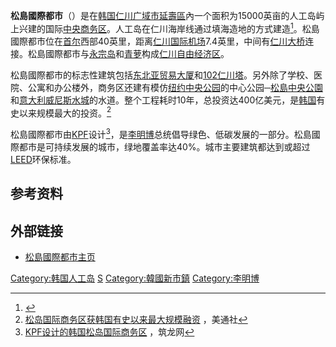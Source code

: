 {{Infobox settlement
<!-- Basic info  ---------------->
|name                   = '''松島國際都市'''
|native_name            = 송도국제도시
|settlement_type        = 
|motto                  =
<!-- images and maps  ----------->
|image_skyline          = Songdo IBD Incheon 2014 HDR.jpg
|image_caption          = 松岛市中心
<!-- Location ------------------>
|coordinates_region     = 
|subdivision_type       = 國家
|subdivision_name       = {{flagicon|KOR}}  [[韩国|韩国]]
|subdivision_type1      = 
|subdivision_name1      = 
<!-- General information  --------------->
|utc_offset             = +9
|timezone               = [[韓國標準時間|韓國標準時間]]
<!-- Area/postal codes & others -------->
|postal_code_type       =  
|postal_code            =
|area_code              =
|website                = [http://www.songdo.com/ Songdo IBD]
|footnotes              = 
}}

'''松島國際都市'''（{{kor|k=송도국제도시|hanja=松島國際都市|rm=Songdo Gukje Dosi|f=h}}）是在[[韩国|韩国]][[仁川广域市|仁川广域市]][[延壽區|延壽區]]{{link-ko|松島洞|송도동 (인천)}}內一个面积为15000英亩的人工岛屿上兴建的国际[[中央商务区|中央商务区]]。人工岛在仁川海岸线通过填海造地的方式建造<ref>{{cite web|first=Christopher|last=Henry|url=http://www.archdaily.com/118790/songdo-international-business-district-kpf/|title=Songdo International Business District / KPF|publisher=Arch Daily|accessdate=2012-05-13|archive-date=2020-11-30|archive-url=https://web.archive.org/web/20201130204902/https://www.archdaily.com/118790/songdo-international-business-district-kpf|dead-url=no}}</ref>。松島國際都市位在[[首尔|首尔]]西部40英里，距离[[仁川国际机场|仁川国际机场]]7.4英里，中间有[[仁川大桥|仁川大桥]]连接。松島國際都市与[[永宗岛|永宗岛]]和[[青萝区|青萝]]构成[[仁川自由经济区|仁川自由经济区]]。

松島國際都市的标志性建筑包括[[东北亚贸易大厦|东北亚贸易大厦]]和[[102仁川塔|102仁川塔]]。另外除了学校、医院、公寓和办公楼外，商务区还建有模仿[[纽约中央公园|纽约中央公园]]的中心公园─[[松島中央公園|松島中央公園]]和[[意大利|意大利]][[威尼斯|威尼斯水城]]的水道。整个工程耗时10年，总投资达400亿美元，是[[韩国|韩国]]有史以来规模最大的投资。<ref>[http://www.prnasia.com/story/6948-1.shtml 松岛国际商务区获韩国有史以来最大规模融资] {{Wayback|url=http://www.prnasia.com/story/6948-1.shtml |date=20200405020458 }}，美通社</ref>

松島國際都市由[[KPF|KPF]]设计<ref>[http://news.zhulong.com/read124463.htm KPF设计的韩国松岛国际商务区] {{Wayback|url=http://news.zhulong.com/read124463.htm |date=20110326062036 }}，筑龙网</ref>，是[[李明博|李明博]]总统倡导绿色、低碳发展的一部分。松島國際都市是可持续发展的城市，绿地覆盖率达40%。城市主要建筑都达到或超过[[領先能源與環境設計|LEED]]环保标准。

==参考资料==
{{reflist}}

==外部链接==
* [http://www.songdo.com/ 松島國際都市主页] {{Wayback|url=http://www.songdo.com/ |date=20210309200144 }}
{{coord|37|23|20|N|126|39|08|E|region:KR-11_type:city_source:kolossus-dewiki|display=title}}

{{韓國計畫都市}}
[[Category:韩国人工岛|Category:韩国人工岛]]
[[Category:松島國際都市|S]]
[[Category:韓國新市鎮|Category:韓國新市鎮]]
[[Category:李明博|Category:李明博]]